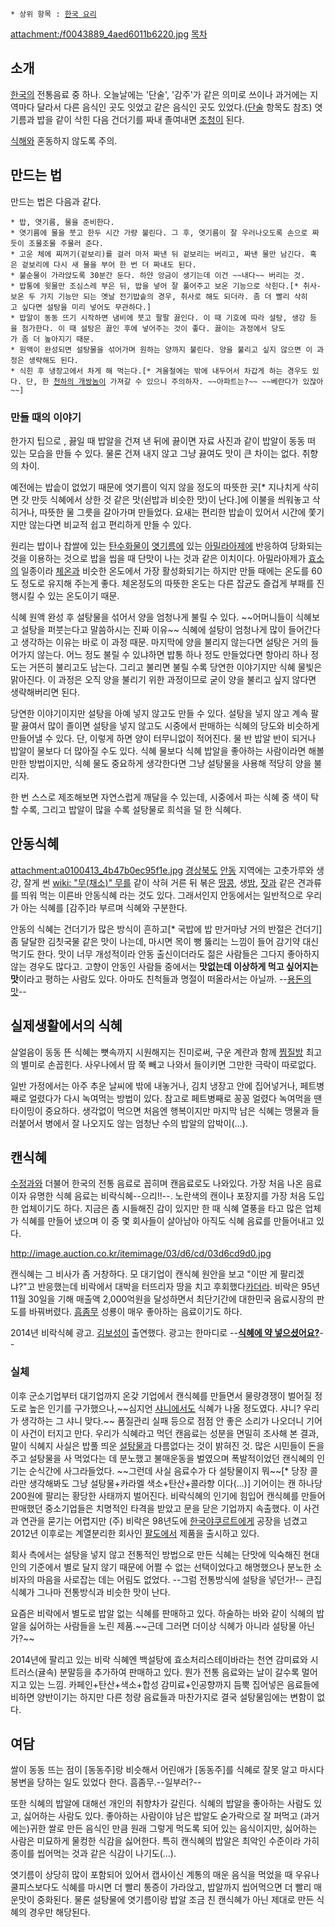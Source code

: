  * 상위 항목 : [[한국 요리]]

attachment:/f0043889_4aed6011b6220.jpg
[[목차]]

== 소개 ==
[[한국]]의 전통음료 중 하나. 오늘날에는 '단술', '감주'가 같은 의미로 쓰이나 과거에는 지역마다 달라서 다른 음식인 곳도 잇었고 같은 음식인 곳도 있었다.([[단술]] 항목도 참조) 엿기름과 밥을 같이 삭힌 다음 건더기를 짜내 졸여내면 [[조청]]이 된다.

[[식해]]와 혼동하지 않도록 주의.

== 만드는 법 ==
만드는 법은 다음과 같다.
 * 밥, 엿기름, 물을 준비한다.
 * 엿기름에 물을 붓고 한두 시간 가량 불린다. 그 후, 엿기름이 잘 우러나오도록 손으로 짜듯이 조물조물 주물러 준다.
 * 고운 체에 찌꺼기(겉보리)를 걸러 마저 짜낸 뒤 겉보리는 버리고, 짜낸 물만 남긴다. 혹은 겉보리에 다시 새 물을 부어 한 번 더 짜내도 된다.
 * 불순물이 가라앉도록 30분간 둔다. 하얀 앙금이 생기는데 이건 ~~내다~~ 버리는 것.
 * 밥통에 윗물만 조심스레 부은 뒤, 밥을 넣어 잘 풀어주고 보온 기능으로 삭힌다.[* 취사-보온 두 가지 기능만 되는 옛날 전기밥솥의 경우, 취사로 해도 되더라. 좀 더 빨리 삭히고 싶다면 설탕을 미리 넣어도 무관하다.]
 * 밥알이 동동 뜨기 시작하면 냄비에 붓고 팔팔 끓인다. 이 때 기호에 따라 설탕, 생강 등을 첨가한다. 이 때 설탕은 끓인 후에 넣어주는 것이 좋다. 끓이는 과정에서 당도가 좀 더 높아지기 때문.
 * 원액이 완성되면 설탕물을 섞어가며 원하는 양까지 불린다. 양을 불리고 싶지 않으면 이 과정은 생략해도 된다.
 * 식힌 후 냉장고에서 차게 해 먹는다.[* 겨울철에는 밖에 내두어서 차갑게 하는 경우도 있다. 단, 한 [[천하의 개쌍놈]]이 가져갈 수 있으니 주의하자. ~~아파트는?~~ ~~베란다가 있잖아~~]

=== 만들 때의 이야기 ===
한가지 팁으로 , 끓일 때 밥알을 건져 낸 뒤에 끓이면 자료 사진과 같이 밥알이 동동 떠 있는 모습을 만들 수 있다. 물론 건져 내지 않고 그냥 끓여도 맛이 큰 차이는 없다. 취향의 차이.

예전에는 밥솥이 없었기 때문에 엿기름이 익지 않을 정도의 따뜻한 곳[* 지나치게 삭히면 갓 만듯 식혜에서 상한 것 같은 맛(쉰밥과 비슷한 맛)이 난다.]에 이불을 씌워놓고 삭히거나, 따뜻한 물 그릇을 갈아가며 만들었다. 요새는 편리한 밥솥이 있어서 시간에 쫓기지만 않는다면 비교적 쉽고 편리하게 만들 수 있다.

원리는 밥이나 찹쌀에 있는 [[탄수화물]]이 [[엿기름]]에 있는 [[아밀라아제]]에 반응하여 당화되는 것을 이용하는 것으로 밥을 씹을 때 단맛이 나는 것과 같은 이치이다. 아밀라아제가 [[효소]]의 일종이라 [[체온]]과 비슷한 온도에서 가장 활성화되기는 하지만 만들 때에는 온도를 60도 정도로 유지해 주는게 좋다. 체온정도의 따뜻한 온도는 다른 잡균도 즐겁게 부패를 진행시킬 수 있는 온도이기 때문.

식혜 원액 완성 후 설탕물을 섞어서 양을 엄청나게 불릴 수 있다. ~~어머니들이 식혜보고 설탕을 퍼붓는다고 말씀하시는 진짜 이유~~ 식혜에 설탕이 엄청나게 많이 들어간다고 생각하는 이유는 바로 이 과정 때문. 마지막에 양을 불리지 않는다면 설탕은 거의 들어가지 않는다. 어느 정도 불릴 수 있냐하면 밥통 하나 정도 만들었다면 항아리 하나 정도는 거뜬히 불리고도 남는다. 그리고 불리면 불릴 수록 당연한 이야기지만 식혜 물빛은 맑아진다. 이 과정은 오직 양을 불리기 위한 과정이므로 굳이 양을 불리고 싶지 않다면 생략해버리면 된다.

당연한 이야기이지만 설탕을 아예 넣지 않고도 만들 수 있다. 설탕을 넣지 않고 계속 팔팔 끓여서 많이 졸이면 설탕을 넣지 않고도 시중에서 판매하는 식혜의 당도와 비슷하게 만들어낼 수 있다. 단, 이렇게 하면 양이 터무니없이 적어진다. 물 반 밥알 반이 되거나 밥알이 물보다 더 많아질 수도 있다. 식혜 물보다 식혜 밥알을 좋아하는 사람이라면 해볼만한 방법이지만, 식혜 물도 중요하게 생각한다면 그냥 설탕물을 사용해 적당히 양을 불리자.

한 번 스스로 제조해보면 자연스럽게 깨달을 수 있는데, 시중에서 파는 식혜 중 색이 탁할 수록, 그리고 밥알이 많을 수록 설탕물로 희석을 덜 한 식혜다.

== 안동식혜 ==

attachment:a0100413_4b47b0ec95f1e.jpg
[[경상북도]] [[안동]] 지역에는 고춧가루와 생강, 잘게 썬 [[wiki: "무(채소)" 무]]를 같이 삭혀 거른 뒤 볶은 [[땅콩]], 생[[밤(열매)|밤]], [[잣]]과 같은 견과류를 띄워 먹는 이른바 안동식혜 라는 것도 있다. 그래서인지 안동에서는 일반적으로 우리가 아는 식혜를 [감주]라 부르며 식혜와 구분한다.

안동의 식혜는 건더기가 많은 방식이 흔하고[* 국밥에 밥 만거마냥 거의 반절은 건더기] 좀 달달한 김칫국물 같은 맛이 나는데, 마시면 목이 뻥 뚫리는 느낌이 들어 감기약 대신 먹기도 한다. 맛이 너무 개성적이라 안동 출신이더라도 젊은 사람들은 그다지 좋아하지 않는 경우도 많다고. 고향이 안동인 사람들 중에서는 '''맛없는데 이상하게 먹고 싶어지는 맛'''이라고 평하는 사람도 있다. 아마도 친척들과 명절이 떠올라서는 아닐까. --[[세배|용돈의 맛]]-- 
== 실제생활에서의 식혜 ==
살얼음이 동동 뜬 식혜는 뼛속까지 시원해지는 진미로써, 구운 계란과 함께 [[찜질방]] 최고의 별미로 손꼽힌다. 사우나에서 땀 쭉 빼고 나와서 들이키면 그만한 극락이 따로없다. 

일반 가정에서는 아주 추운 날씨에 밖에 내놓거나, 김치 냉장고 안에 집어넣거나, 페트병째로 얼렸다가 다시 녹여먹는 방법이 있다. 참고로 페트병째로 꽁꽁 얼렸다 녹여먹을 땐 타이밍이 중요하다. 생각없이 먹으면 처음엔 행복이지만 마지막 남은 식혜는 맹물과 들러붙어서 병에서 잘 나오지도 않는 엄청난 수의 밥알의 압박이(…).

== 캔식혜 ==
[[수정과]]와 더불어 한국의 전통 음료로 꼽히며 캔음료로도 나와있다. 가장 처음 나온 음료이자 유명한 식혜 음료는 비락식혜--으리!!--. 노란색의 캔이나 포장지를 가장 처음 도입한 업체이기도 하다. 지금은 좀 시들해진 감이 있지만 한 때 식혜 열풍을 타고 많은 업체가 식혜를 만들어 냈으며 이 중 몇 회사들이 살아남아 아직도 식혜 음료를 만들어내고 있다.

http://image.auction.co.kr/itemimage/03/d6/cd/03d6cd9d0.jpg

캔식혜는 그 비사가 좀 거창하다. 모 대기업이 캔식혜 원안을 보고 "이딴 게 팔리겠냐?"고 반응했는데 비락에서 대박을 터뜨리자 땅을 치고 후회했다[[카더라]]. 비락은 95년 11월 30일을 기해 매출액 2,000억원을 달성하면서 최단기간에 대한민국 음료시장의 판도를 바꿔버렸다. [[흠좀무]] 성룡이 매우 좋아하는 음료이기도 하다.

{{{#!HTML
<iframe width="600" height="338" src="//www.youtube.com/embed/o5wBnUpV_xU" frameborder="0" allowfullscreen></iframe>
}}}
2014년 비락식혜 광고. [[김보성]]이 출연했다. 광고는 한마디로 --'''[[무슨 마약하시길래 이런생각을 했어요|식혜에 약 넣으셨어요?]]'''--

=== 실체 ===
이후 군소기업부터 대기업까지 온갖 기업에서 캔식혜를 만들면서 물량경쟁이 벌어질 정도로 높은 인기를 구가했으나,~~심지언 [[샤니]]에서도 식혜가 나올 정도였다. 샤니? 우리가 생각하는 그 샤니 맞다.~~ 품질관리 실패 등으로 점점 안 좋은 소리가 나오더니 기어이 사건이 터지고 만다. 우리가 식혜라고 먹던 캔음료는 성분을 면밀히 조사해 본 결과, 말이 식혜지 사실은 밥풀 띄운 [[설탕]]물과 다름없다는 것이 밝혀진 것. 많은 시민들이 돈을 주고 설탕물을 사 먹었다는 데 분노했고 불매운동을 벌였으며 폭발적이었던 캔식혜의 인기는 순식간에 사그라들었다. ~~그런데 사실 음료수가 다 설탕물이지 뭐~~[* 당장 콜라만 생각해봐도 그냥 설탕물+카라멜 색소+탄산+콜라향 이다(...)]  기어이는 캔 하나당 200원에 팔리는 황당한 사태까지 벌어진다. 비락식혜의 인기에 힘입어 캔식혜를 만들어 판매했던 중소기업들은 치명적인 타격을 받았고 문을 닫은 기업까지 속출했다. 이 사건과 연관을 묻기는 어렵지만 (주) 비락은 98년도에 [[한국야쿠르트]]에게 공장을 넘겼고 2012년 이후로는 계열분리한 회사인 [[팔도]]에서 제품을 출시하고 있다.

회사 측에서는 설탕을 넣지 않고 전통적인 방법으로 만든 식혜는 단맛에 익숙해진 현대인의 기준에서 별로 달지 않기 때문에 어쩔 수 없는 선택이었다고 해명했으나 분노한 소비자의 마음을 사로잡는 데는 어림도 없었다. --그럼 전통방식에 설탕을 넣던가!-- 큰집식혜가 그나마 전통방식과 비슷한 맛이 난다.

요즘은 비락에서 별도로 밥알 없는 식혜를 판매하고 있다. 하술하는 바와 같이 식혜의 밥알을 싫어하는 사람들을 노린 제품.~~근데 그러면 더이상 식혜가 아니라 설탕물 아닌가?~~

2014년에 팔리고 있는 비락 식혜엔 백설탕에 효소처리스테이바라는 천연 감미료와 시트러스(귤속) 분말등을 추가하여 판매하고 있다. 뭔가 전통 음료와는 날이 갈수록 멀어지고 있는 느낌. 카페인+탄산+색소+합성 감미료+인공향까지 듬뿍 집어넣은 음료들에 비하면 양반이기는 하지만 다른 청량 음료들과 마찬가지로 결국 설탕물임에는 변함이 없다.

== 여담 ==
쌀이 동동 뜨는 점이 [동동주]랑 비슷해서 어린애가 [동동주]를 식혜로 잘못 알고 마시다 봉변을 당하는 일도 있었다 한다. 흠좀무.--일부러?--

또한 식혜의 밥알에 대해선 개인의 취향차가 갈린다. 식혜의 밥알을 좋아하는 사람도 있고, 싫어하는 사람도 있다. 좋아하는 사람이야 남은 밥알도 숟가락으로 잘 퍼먹고 (과거에는)귀한 쌀로 만든 음식인 만큼 원래 그렇게 먹도록 되어 있는 음식이지만, 싫어하는 사람은 미묘하게 물컹한 식감을 싫어한다. 특히 캔식혜의 밥알은 최악인 수준이라 가히 종이를 씹어먹는 것과 같은 식감이 나기도(...). 

엿기름이 상당히 많이 포함되어 있어서 캡사이신 계통의 매운 음식을 먹었을 때 우유나 쿨피스보다도 식혜를 마시면 더 빨리 통증이 가라앉고, 밥알까지 씹어먹으면 더 빨리 매운맛이 중화된다. 물론 설탕물에 엿기름이랑 밥알 조금 친 캔식혜가 아닌 제대로 만든 식혜의 경우만 해당된다.
